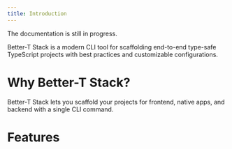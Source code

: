 ```yaml
---
title: Introduction
---
```


<Callout title='Work in Progress' type='warn'>
  The documentation is still in progress.
</Callout>

Better-T Stack is a modern CLI tool for scaffolding end-to-end type-safe TypeScript projects with best practices and customizable configurations.

# Why Better-T Stack?

Better-T Stack lets you scaffold your projects for frontend, native apps, and backend with a single CLI command.

# Features

<Features />
